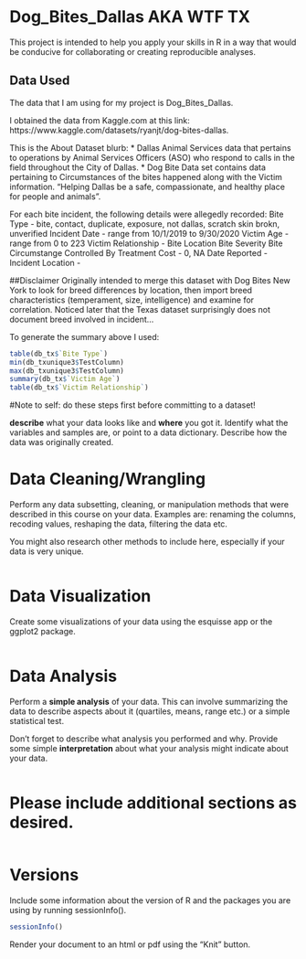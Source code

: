 # Dog_Bites_Dallas AKA WTF TX

This project is intended to help you apply your skills in R in a way that would be conducive for collaborating or creating reproducible analyses.


## Data Used

The data that I am using for my project is Dog_Bites_Dallas.

I obtained the data from Kaggle.com at this link: https://www.kaggle.com/datasets/ryanjt/dog-bites-dallas.

This is the About Dataset blurb:
* Dallas Animal Services data that pertains to operations by Animal Services Officers (ASO) who respond to calls in the field throughout the City of Dallas.
* Dog Bite Data set contains data pertaining to Circumstances of the bites happened along with the Victim information. “Helping Dallas be a safe, compassionate, and healthy place for people and animals”. 

For each bite incident, the following details were allegedly recorded:
Bite Type - bite, contact, duplicate, exposure, not dallas, scratch skin brokn, unverified
Incident Date - range from 10/1/2019 to 9/30/2020
Victim Age - range from 0 to 223
Victim Relationship - 
Bite Location
Bite Severity
Bite Circumstange
Controlled By
Treatment Cost - 0, NA
Date Reported - 
Incident Location - 

##Disclaimer
Originally intended to merge this dataset with Dog Bites New York to look for breed differences by location, then import breed characteristics (temperament, size, intelligence) and examine for correlation.  Noticed later that the Texas dataset surprisingly does not document breed involved in incident...   

To generate the summary above I used:
```r
table(db_tx$`Bite Type`) 
min(db_txunique3$TestColumn)
max(db_txunique3$TestColumn)
summary(db_tx$`Victim Age`)
table(db_tx$`Victim Relationship`)
```
#Note to self: do these steps first before committing to a dataset!

**describe** what your data looks like and **where** you got it. Identify what the variables and samples are, or point to a data dictionary. Describe how the data was originally created. 


# Data Cleaning/Wrangling

Perform any data subsetting, cleaning, or manipulation methods that were described in this course on your data. Examples are: renaming the columns, recoding values, reshaping the data, filtering the data etc. 

You might also research other methods to include here, especially if your data is very unique.

```r

```


# Data Visualization

Create some visualizations of your data using the esquisse app or the ggplot2 package.

```r

```


# Data Analysis

Perform a **simple analysis** of your data. This can involve summarizing the data to describe aspects about it (quartiles, means, range etc.) or a simple statistical test. 

Don't forget to describe what analysis you performed and why. Provide some simple **interpretation** about what your analysis might indicate about your data.

```r

```


# Please include additional sections as desired.

```r

```


# Versions

Include some information about the version of R and the packages you are using by running sessionInfo().

```r
sessionInfo()
```

Render your document to an html or pdf using the "Knit" button.
